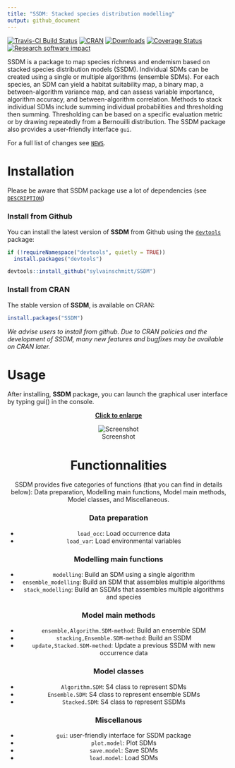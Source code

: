```yaml
---
title: "SSDM: Stacked species distribution modelling"
output: github_document
---
```


[![Travis-CI Build Status](https://travis-ci.org/sylvainschmitt/SSDM.svg?branch=master)](https://travis-ci.org/sylvainschmitt/SSDM)
[![CRAN](https://www.r-pkg.org/badges/version/SSDM)](https://CRAN.R-project.org/package=SSDM) 
[![Downloads](http://cranlogs.r-pkg.org/badges/SSDM?color=brightgreen)](http://www.r-pkg.org/pkg/SSDM)
[![Coverage Status](https://img.shields.io/codecov/c/github/sylvainschmitt/SSDM/master.svg)](https://codecov.io/github/sylvainschmitt/SSDM?branch=master)
[![Research software impact](http://depsy.org/api/package/cran/SSDM/badge.svg)](http://depsy.org/package/r/SSDM)

SSDM is a package to map species richness and endemism based on stacked species distribution models (SSDM). Individual SDMs can be created using a single or multiple algorithms (ensemble SDMs). For each species, an SDM can yield a habitat suitability map, a binary map, a between-algorithm variance map, and can assess variable importance, algorithm accuracy, and between-algorithm correlation. Methods to stack individual SDMs include summing individual probabilities and thresholding then summing. Thresholding can be based on a specific evaluation metric or by drawing repeatedly from a Bernouilli distribution. The SSDM package also provides a user-friendly interface `gui`.

For a full list of changes see [`NEWS`](./NEWS.md).

# Installation

Please be aware that SSDM package use a lot of dependencies (see [`DESCRIPTION`](./DESCRIPTION))

### Install from Github

You can install the latest version of **SSDM** from Github using the [`devtools`](https://github.com/hadley/devtools) package:

```r
if (!requireNamespace("devtools", quietly = TRUE))
  install.packages("devtools")

devtools::install_github("sylvainschmitt/SSDM")
```

### Install from CRAN

The stable version of **SSDM**, is available on CRAN:

```r
install.packages("SSDM")
```
*We advise users to install from github. Due to CRAN policies and the development of SSDM, many new features and bugfixes may be available on CRAN later.*

# Usage

After installing, **SSDM** package, you can launch the graphical user interface by typing gui() in the console.

<center>[**Click to enlarge**](https://raw.githubusercontent.com/sylvainschmitt/SSDM/master/examples/SSDM.gif)<center>
![Screenshot](https://raw.githubusercontent.com/sylvainschmitt/SSDM/master/examples/SSDM.gif)

# Functionnalities

SSDM provides five categories of functions (that you can find in details below): Data preparation, Modelling main functions, Model main methods, Model classes, and Miscellaneous.

### Data preparation

* `load_occ`: Load occurrence data
* `load_var`: Load environmental variables

### Modelling main functions

* `modelling`: Build an SDM using a single algorithm
* `ensemble_modelling`: Build an SDM that assembles multiple algorithms
* `stack_modelling`: Build an SSDMs that assembles multiple algorithms and species

### Model main methods

* `ensemble,Algorithm.SDM-method`: Build an ensemble SDM
* `stacking,Ensemble.SDM-method`: Build an SSDM
* `update,Stacked.SDM-method`: Update a previous SSDM with new occurrence data

### Model classes

* `Algorithm.SDM`: S4 class to represent SDMs
* `Ensemble.SDM`: S4 class to represent ensemble SDMs
* `Stacked.SDM`: S4 class to represent SSDMs

### Miscellanous

* `gui`: user-friendly interface for SSDM package
* `plot.model`: Plot SDMs
* `save.model`: Save SDMs
* `load.model`: Load SDMs
